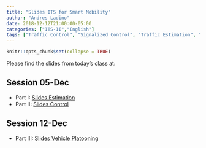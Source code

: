 ```yaml
---
title: "Slides ITS for Smart Mobility"
author: "Andres Ladino"
date: 2018-12-12T21:00:00-05:00
categories: ["ITS-II","English"]
tags: ["Traffic Control", "Signalized Control", "Traffic Estimation", "Sensor Fusion"]
---
```


```r
knitr::opts_chunk$set(collapse = TRUE)
```

Please find the slides from today's class at: 

## Session 05-Dec
* Part I: [Slides Estimation](http://bit.ly/ITSIIS05E01)
* Part II: [Slides Control](http://bit.ly/ITSIIS05E02)

## Session 12-Dec
* Part III: [Slides Vehicle Platooning](http://bit.ly/ITSIIS12E01)